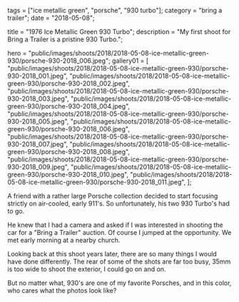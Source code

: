 tags = ["ice metallic green", "porsche", "930 turbo"];
category = "bring a trailer";
date = "2018-05-08";

title = "1976 Ice Metallic Green 930 Turbo";
description =
"My first shoot for Bring a Trailer is a pristine 930 Turbo.";

hero =
"public/images/shoots/2018/2018-05-08-ice-metallic-green-930/porsche-930-2018_006.jpeg";
gallery01 = [
"public/images/shoots/2018/2018-05-08-ice-metallic-green-930/porsche-930-2018_001.jpeg",
"public/images/shoots/2018/2018-05-08-ice-metallic-green-930/porsche-930-2018_002.jpeg",
"public/images/shoots/2018/2018-05-08-ice-metallic-green-930/porsche-930-2018_003.jpeg",
"public/images/shoots/2018/2018-05-08-ice-metallic-green-930/porsche-930-2018_004.jpeg",
"public/images/shoots/2018/2018-05-08-ice-metallic-green-930/porsche-930-2018_005.jpeg",
"public/images/shoots/2018/2018-05-08-ice-metallic-green-930/porsche-930-2018_006.jpeg",
"public/images/shoots/2018/2018-05-08-ice-metallic-green-930/porsche-930-2018_007.jpeg",
"public/images/shoots/2018/2018-05-08-ice-metallic-green-930/porsche-930-2018_008.jpeg",
"public/images/shoots/2018/2018-05-08-ice-metallic-green-930/porsche-930-2018_009.jpeg",
"public/images/shoots/2018/2018-05-08-ice-metallic-green-930/porsche-930-2018_010.jpeg",
"public/images/shoots/2018/2018-05-08-ice-metallic-green-930/porsche-930-2018_011.jpeg",
];

A friend with a rather large Porsche collection decided to start focusing strictly on air-cooled, early 911's. So unfortunately, his two 930 Turbo's had to go.

He knew that I had a camera and asked if I was interested in shooting the car for a "Bring a Trailer" auction. Of course I jumped at the opportunity. We met early morning at a nearby church.

Looking back at this shoot years later, there are so many things I would have done differently. The rear of some of the shots are far too busy, 35mm is too wide to shoot the exterior, I could go on and on.

But no matter what, 930's are one of my favorite Porsches, and in this color, who cares what the photos look like?

